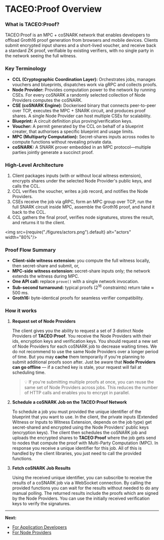 # TACEO:Proof Overview

### What is TACEO:Proof?

TACEO:Proof is an MPC + coSNARK network that enables developers to offload Groth16 proof generation from browsers and mobile devices. 
Clients submit encrypted input shares and a short-lived voucher, and receive back a standard ZK proof, verifiable by existing verifiers, with no single party in the network seeing the full witness.

### Key Terminology

- **CCL (Cryptographic Coordination Layer):** Orchestrates jobs, manages vouchers and blueprints, dispatches work via gRPC and collects proofs.
- **Node Provider:** Provides computation power to the network by running CSEs. For every coSNARK a randomly selected collection of Node Providers computes the coSNARK.
- **CSE (coSNARK Engine):** Dockerised binary that connects peer-to-peer over TCP, executes the MPC + SNARK circuit, and produces proof shares. A single Node Provider can host multiple CSEs for scalability.
- **Blueprint:** A circuit definition plus proving/verification keys.
- **Voucher:** A permit generated by the CCL on behalf of a blueprint creater, that authorises a specific blueprint and usage limits.
- **MPC (Multiparty Computation):** Secret-shares inputs across nodes to compute functions without revealing private data.
- **coSNARK:** A SNARK prover embedded in an MPC protocol—multiple parties jointly generate a succinct proof.

### High-Level Architecture

1. Client packages inputs (with or without local witness extension), encrypts shares under the selected Node Provider's public keys, and calls the CCL.
2. CCL verifies the voucher, writes a job record, and notifies the Node Providers.
3. CSEs receive the job via gRPC, form an MPC group over TCP, run the full SNARK circuit inside MPC, assemble the Groth16 proof, and hand it back to the CCL.
5. CCL gathers the final proof, verifies node signatures, stores the result, and returns it to the client.

<img src={require("./figures/actors.png").default} alt="actors" width="80%"/>


### Proof Flow Summary

- **Client-side witness extension:** you compute the full witness locally, then secret-share and submit, or,
- **MPC-side witness extension:** secret-share inputs only; the network extends the witness during MPC.
- **One API call:** replace `prove()` with a single network invocation.
- **Sub-second turnaround:** typical proofs ($2^{16}$ constraints) return take $\approx$ 500 ms.
- **Groth16:** byte-identical proofs for seamless verifier compatibility.

### How it works

1) **Request set of Node Providers**

    The client gives you the ability to request a set of 3 distinct Node Providers of **TACEO:Proof**.
    You receive the Node Providers with their ids, encryption keys and verification keys.
    You should request a new set of Node Providers for each coSNARK job to decrease waiting times.
    We do not recommend to use the same Node Providers over a longer period of time.
    But you may **cache** them temporarily if you're planning to submit additional proofs soon after. Just be aware that **Node Providers can go offline** — if a cached key is stale, your request will fail at scheduling time.
    > 💡 If you're submitting multiple proofs at once, you can reuse the same set of Node Providers across jobs. This reduces the number of HTTP calls and enables you to encrypt in parallel.

2) **Schedule a coSNARK Job on the TACEO:Proof Network**

    To schedule a job you must provided the unique identifier of the blueprint that you want to use.
    In the client, the private inputs (Extended Witness or Inputs to Witness Extension, depends on the job type) get secret-shared and encrypted using the Node Providers' public keys (encryption keys).
    The client then schedules the coSNARK job and uploads the encrypted shares to **TACEO:Proof** where the job gets send to nodes that compute the proof with Multi-Party Computation (MPC).
    In response you receive a unique identifier for this job.
    All of this is handled by the client libraries, you just need to call the provided functions.

3) **Fetch coSNARK Job Results**

    Using the received unique identifier, you can subscribe to receive the results of a coSNARK job via a WebSocket connection.
    By calling the provided functions you can wait for the results without needed to do any manual polling.
    The returned results include the proofs which are signed by the Node Providers.
    You can use the initially received verification keys to verify the signatures.

---

**Next:**

- [For Application Developers](../dev/quickstart)
- [For Node Providers](../ops/onboarding)
